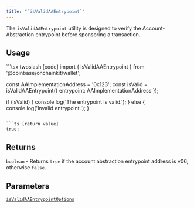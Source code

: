 ```yaml
---
title: "`isValidAAEntrypoint`"
---
```



The `isValidAAEntrypoint` utility is designed to verify the Account-Abstraction entrypoint before sponsoring a transaction.

## Usage

<CodeGroup>
```tsx twoslash [code]
import { isValidAAEntrypoint } from '@coinbase/onchainkit/wallet';

const AAImplementationAddress = '0x123';
const isValid = isValidAAEntrypoint({ entrypoint: AAImplementationAddress });

if (isValid) {
  console.log('The entrypoint is valid.');
} else {
  console.log('Invalid entrypoint.');
}
```

```ts [return value]
true;
```
</CodeGroup>

## Returns

`boolean` - Returns `true` if the account abstraction entrypoint address is v06, otherwise `false`.

## Parameters

[`isValidAAEntrypointOptions`](/builderkits/onchainkit/wallet/types#isvalidaaentrypointoptions)
